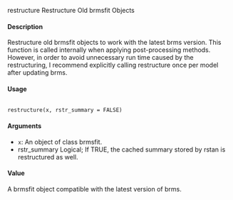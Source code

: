 
restructure Restructure Old brmsfit Objects

#### Description 

Restructure old brmsfit objects to work with the latest brms version. This function is called internally when applying post-processing methods. However, in order to avoid unnecessary run time caused by the restructuring, I recommend explicitly calling restructure once per model after updating brms.

#### Usage

<pre><code>
restructure(x, rstr_summary = FALSE)
</code></pre>

#### Arguments

* ``x``: An object of class brmsfit.
* rstr_summary Logical; If TRUE, the cached summary stored by rstan is restructured as well.

#### Value
A brmsfit object compatible with the latest version of brms.

